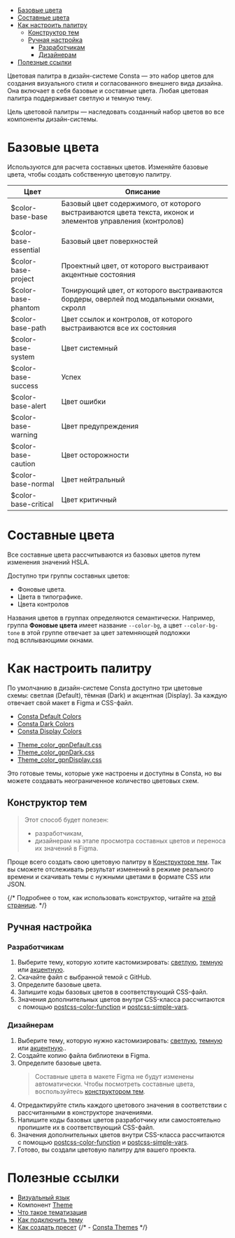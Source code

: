 
<MdxMenu>

- [Базовые цвета](#базовые-цвета)
- [Составные цвета](#составные-цвета)
- [Как настроить палитру](#как-настроить-палитру)
  - [Конструктор тем](#конструктор-тем)
  - [Ручная настройка](#ручная-настройка)
    - [Разработчикам](#разработчикам)
    - [Дизайнерам](#дизайнерам)
- [Полезные ссылки](#полезные-ссылки)

</MdxMenu>

Цветовая палитра в дизайн-системе Consta — это набор цветов для создания визуального стиля и согласованного внешнего вида дизайна. Она включает в себя базовые и составные цвета. Любая цветовая палитра поддерживает светлую и темную тему.

Цель цветовой палитры — наследовать созданный набор цветов во все компоненты дизайн-системы.

# Базовые цвета

Используются для расчета составных цветов. Изменяйте базовые цвета, чтобы создать собственную цветовую палитру.

| Цвет                  | Описание                                                                                                    |
| --------------------- | ----------------------------------------------------------------------------------------------------------- |
| $color-base-base      | Базовый цвет содержимого, от которого выстраиваются цвета текста, иконок и элементов управления (контролов) |
| $color-base-essential | Базовый цвет поверхностей                                                                                   |
| $color-base-project   | Проектный цвет, от которого выстраивают акцентные состояния                                                 |
| $color-base-phantom   | Тонирующий цвет, от которого выстраиваются бордеры, оверлей под модальными окнами, скролл                   |
| $color-base-path      | Цвет ссылок и контролов, от которого выстраиваются все их состояния                                         |
| $color-base-system    | Цвет системный                                                                                              |
| $color-base-success   | Успех                                                                                                       |
| $color-base-alert     | Цвет ошибки                                                                                                 |
| $color-base-warning   | Цвет предупреждения                                                                                         |
| $color-base-caution   | Цвет осторожности                                                                                           |
| $color-base-normal    | Цвет нейтральный                                                                                            |
| $color-base-critical  | Цвет критичный                                                                                              |

# Составные цвета

Все составные цвета рассчитываются из базовых цветов путем изменения значений HSLA.

Доступно три группы составных цветов:

- Фоновые цвета.
- Цвета в типографике.
- Цвета контролов

Названия цветов в группах определяются семантически. Например, группа **Фоновые цвета** имеет название `--color-bg`, а цвет `--color-bg-tone` в этой группе отвечает за цвет затемняющей подложки под всплывающими окнами.

# Как настроить палитру

По умолчанию в дизайн-системе Consta доступно три цветовые схемы: светлая (Default), тёмная (Dark) и акцентная (Display). За каждую отвечает свой макет в Figma и CSS-файл.

<MdxCollapse label="Figma">

- [Consta Default Colors](https://www.figma.com/community/file/855572288089401017/consta-default-colors)
- [Consta Dark Colors](https://www.figma.com/community/file/855572445137814202/consta-dark-colors)
- [Consta Display Colors](https://www.figma.com/community/file/855572769860808379/consta-display-colors)

</MdxCollapse>

<MdxCollapse label="GitHub">

- [Theme_color_gpnDefault.css](https://github.com/consta-design-system/uikit/blob/master/src/components/Theme/_color/Theme_color_gpnDefault.css)
- [Theme_color_gpnDark.css](https://github.com/consta-design-system/uikit/blob/master/src/components/Theme/_color/Theme_color_gpnDark.css)
- [Theme_color_gpnDisplay.css](https://github.com/consta-design-system/uikit/blob/master/src/components/Theme/_color/Theme_color_gpnDisplay.css)

</MdxCollapse>

Это готовые темы, которые уже настроены и доступны в Consta, но вы можете создавать неограниченное количество цветовых схем.

## Конструктор тем

> Этот способ будет полезен:
>
> - разработчикам,
> - дизайнерам на этапе просмотра составных цветов и переноса их значений в Figma.

Проще всего создать свою цветовую палитру в [Конструкторе тем](##THEME_CONSTRUCTOR). Так вы сможете отслеживать результат изменений в режиме реального времени и скачивать темы с нужными цветами в формате CSS или JSON.

{/* Подробнее о том, как использовать конструктор, читайте на [этой странице](##LIBS.LIB.STAND/lib:portal/stand:theme-constructor/). */}

## Ручная настройка

### Разработчикам

1. Выберите тему, которую хотите кастомизировать: [светлую](https://github.com/consta-design-system/uikit/blob/master/src/components/Theme/_color/Theme_color_gpnDefault.css), [темную](https://github.com/consta-design-system/uikit/blob/master/src/components/Theme/_color/Theme_color_gpnDark.css) или [акцентную](https://github.com/consta-design-system/uikit/blob/master/src/components/Theme/_color/Theme_color_gpnDisplay.css).
2. Скачайте файл с выбранной темой с GitHub.
3. Определите базовые цвета.
4. Запишите коды базовых цветов в соответствующий CSS-файл.
5. Значения дополнительных цветов внутри CSS-класса рассчитаются с помощью [postcss-color-function](https://github.com/postcss/postcss-color-function) и [postcss-simple-vars](https://github.com/postcss/postcss-simple-vars).

### Дизайнерам

1. Выберите тему, которую нужно кастомизировать: [светлую](https://www.figma.com/community/file/855572288089401017/consta-default-colors), [темную](https://www.figma.com/community/file/855572445137814202/consta-dark-colors) или [акцентную](https://www.figma.com/community/file/855572769860808379/consta-display-colors)..
2. Создайте копию файла библиотеки в Figma.
3. Определите базовые цвета.
   > Составные цвета в макете Figma не будут изменены автоматически. Чтобы посмотреть составные цвета, воспользуйтесь [конструктором тем](##THEME_CONSTRUCTOR).
4. Отредактируйте стиль каждого цветового значения в соответствии с рассчитанными в конструкторе значениями.
5. Напишите коды базовых цветов разработчику или самостоятельно пропишите их в соответствующий CSS-файл.
6. Значения дополнительных цветов внутри CSS-класса рассчитаются с помощью [postcss-color-function](https://github.com/postcss/postcss-color-function) и [postcss-simple-vars](https://github.com/postcss/postcss-simple-vars).
7. Готово, вы создали цветовую палитру для вашего проекта.

# Полезные ссылки

- [Визуальный язык](##LIBS.LIB.STAND/lib:portal/stand:startwork-visualstyle/)
- Компонент [Theme](##LIBS.LIB.STAND/lib:uikit/stand:components-theme-stable/)
- [Что такое тематизация](##LIBS.LIB.STAND/lib:portal/stand:theme-themeabout/)
- [Как подключить тему](##LIBS.LIB.STAND/lib:portal/stand:theme-connecttheme/)
- [Как создать пресет](##LIBS.LIB.STAND/lib:portal/stand:theme-createpreset/)
  {/* - [Consta Themes](##LIBS.LIB.STAND/lib:portal/stand:themes/) */}
